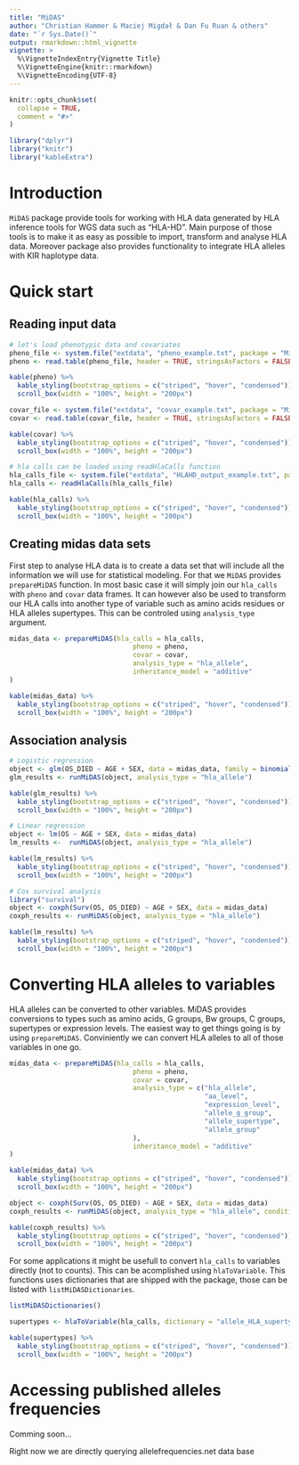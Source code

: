 ```yaml
---
title: "MiDAS"
author: "Christian Hammer & Maciej Migdał & Dan Fu Ruan & others"
date: "`r Sys.Date()`"
output: rmarkdown::html_vignette
vignette: >
  %\VignetteIndexEntry{Vignette Title}
  %\VignetteEngine{knitr::rmarkdown}
  %\VignetteEncoding{UTF-8}
---
```


```r
knitr::opts_chunk$set(
  collapse = TRUE,
  comment = "#>"
)

library("dplyr")
library("knitr")
library("kableExtra")
```

# Introduction
`MiDAS` package provide tools for working with HLA data generated by HLA 
inference tools for WGS data such as "HLA-HD". Main purpose of those tools is to
make it as easy as possible to import, transform and analyse HLA data. Moreover 
package also provides functionality to integrate HLA alleles with KIR haplotype 
data.

# Quick start

## Reading input data

```r
# let's load phenotypic data and covariates
pheno_file <- system.file("extdata", "pheno_example.txt", package = "MiDAS")
pheno <- read.table(pheno_file, header = TRUE, stringsAsFactors = FALSE)

kable(pheno) %>%
  kable_styling(bootstrap_options = c("striped", "hover", "condensed")) %>%
  scroll_box(width = "100%", height = "200px")

covar_file <- system.file("extdata", "covar_example.txt", package = "MiDAS")
covar <- read.table(covar_file, header = TRUE, stringsAsFactors = FALSE)

kable(covar) %>%
  kable_styling(bootstrap_options = c("striped", "hover", "condensed")) %>%
  scroll_box(width = "100%", height = "200px")

# hla calls can be loaded using readHlaCalls function
hla_calls_file <- system.file("extdata", "HLAHD_output_example.txt", package = "MiDAS")
hla_calls <- readHlaCalls(hla_calls_file)

kable(hla_calls) %>%
  kable_styling(bootstrap_options = c("striped", "hover", "condensed")) %>%
  scroll_box(width = "100%", height = "200px")
```

## Creating midas data sets
First step to analyse HLA data is to create a data set that will include all the 
information we will use for statistical modeling. For that we `MiDAS` provides 
`prepareMiDAS` function. In most basic case it will simply join our `hla_calls` 
with `pheno` and `covar` data frames. It can however also be used to transform 
our HLA calls into another type of variable such as amino acids residues or HLA 
alleles supertypes. This can be controled using `analysis_type` argument.

```r
midas_data <- prepareMiDAS(hla_calls = hla_calls,
                               pheno = pheno,
                               covar = covar,
                               analysis_type = "hla_allele",
                               inheritance_model = "additive"
)

kable(midas_data) %>%
  kable_styling(bootstrap_options = c("striped", "hover", "condensed")) %>%
  scroll_box(width = "100%", height = "200px")
```
## Association analysis

```r
# Logistic regression
object <- glm(OS_DIED ~ AGE + SEX, data = midas_data, family = binomial(link = "logit"))
glm_results <- runMiDAS(object, analysis_type = "hla_allele")

kable(glm_results) %>%
  kable_styling(bootstrap_options = c("striped", "hover", "condensed")) %>%
  scroll_box(width = "100%", height = "200px")

# Linear regression
object <- lm(OS ~ AGE + SEX, data = midas_data)
lm_results <-  runMiDAS(object, analysis_type = "hla_allele")

kable(lm_results) %>%
  kable_styling(bootstrap_options = c("striped", "hover", "condensed")) %>%
  scroll_box(width = "100%", height = "200px")

# Cox survival analysis
library("survival")
object <- coxph(Surv(OS, OS_DIED) ~ AGE + SEX, data = midas_data)
coxph_results <- runMiDAS(object, analysis_type = "hla_allele")

kable(lm_results) %>%
  kable_styling(bootstrap_options = c("striped", "hover", "condensed")) %>%
  scroll_box(width = "100%", height = "200px")
```

# Converting HLA alleles to variables
HLA alleles can be converted to other variables. MiDAS provides conversions to 
types such as amino acids, G groups, Bw groups, C groups, supertypes or 
expression levels. The easiest way to get things going is by using 
`prepareMiDAS`. Conviniently we can convert HLA alleles to all of those 
variables in one go.

```r
midas_data <- prepareMiDAS(hla_calls = hla_calls,
                               pheno = pheno,
                               covar = covar,
                               analysis_type = c("hla_allele", 
                                                 "aa_level", 
                                                 "expression_level", 
                                                 "allele_g_group", 
                                                 "allele_supertype", 
                                                 "allele_group"
                               ),
                               inheritance_model = "additive"
)

kable(midas_data) %>%
  kable_styling(bootstrap_options = c("striped", "hover", "condensed")) %>%
  scroll_box(width = "100%", height = "200px")

object <- coxph(Surv(OS, OS_DIED) ~ AGE + SEX, data = midas_data)
coxph_results <- runMiDAS(object, analysis_type = "hla_allele", conditional = TRUE)

kable(coxph_results) %>%
  kable_styling(bootstrap_options = c("striped", "hover", "condensed")) %>%
  scroll_box(width = "100%", height = "200px")
```

For some applications it might be usefull to convert `hla_calls` to variables
directly (not to counts). This can be acomplished using `hlaToVariable`. This
functions uses dictionaries that are shipped with the package, those can be 
listed with `listMiDASDictionaries`.

```r
listMiDASDictionaries()

supertypes <- hlaToVariable(hla_calls, dictionary = "allele_HLA_supertype")

kable(supertypes) %>%
  kable_styling(bootstrap_options = c("striped", "hover", "condensed")) %>%
  scroll_box(width = "100%", height = "200px")
```


# Accessing published alleles frequencies
Comming soon...

Right now we are directly querying allelefrequencies.net data base
